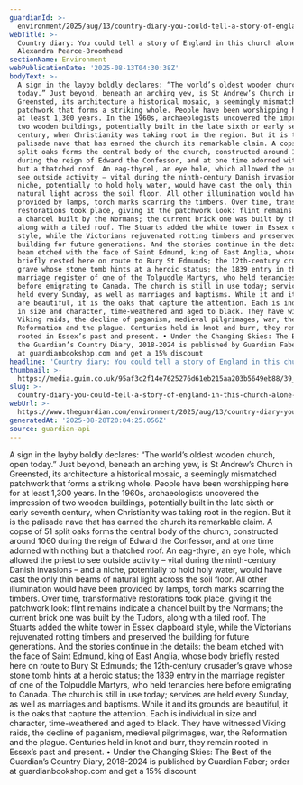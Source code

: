 ```yaml
---
guardianId: >-
  environment/2025/aug/13/country-diary-you-could-tell-a-story-of-england-in-this-church-alone
webTitle: >-
  Country diary: You could tell a story of England in this church alone |
  Alexandra Pearce-Broomhead
sectionName: Environment
webPublicationDate: '2025-08-13T04:30:38Z'
bodyText: >-
  A sign in the layby boldly declares: “The world’s oldest wooden church, open
  today.” Just beyond, beneath an arching yew, is St Andrew’s Church in
  Greensted, its architecture a historical mosaic, a seemingly mismatched
  patchwork that forms a striking whole. People have been worshipping here for
  at least 1,300 years. In the 1960s, archaeologists uncovered the impression of
  two wooden buildings, potentially built in the late sixth or early seventh
  century, when Christianity was taking root in the region. But it is the
  palisade nave that has earned the church its remarkable claim. A copse of 51
  split oaks forms the central body of the church, constructed around 1060
  during the reign of Edward the Confessor, and at one time adorned with nothing
  but a thatched roof. An eag-thyrel, an eye hole, which allowed the priest to
  see outside activity – vital during the ninth-century Danish invasions – and a
  niche, potentially to hold holy water, would have cast the only thin beams of
  natural light across the soil floor. All other illumination would have been
  provided by lamps, torch marks scarring the timbers. Over time, transformative
  restorations took place, giving it the patchwork look: flint remains indicate
  a chancel built by the Normans; the current brick one was built by the Tudors,
  along with a tiled roof. The Stuarts added the white tower in Essex clapboard
  style, while the Victorians rejuvenated rotting timbers and preserved the
  building for future generations. And the stories continue in the details: the
  beam etched with the face of Saint Edmund, king of East Anglia, whose body
  briefly rested here on route to Bury St Edmunds; the 12th-century crusader’s
  grave whose stone tomb hints at a heroic status; the 1839 entry in the
  marriage register of one of the Tolpuddle Martyrs, who held tenancies here
  before emigrating to Canada. The church is still in use today; services are
  held every Sunday, as well as marriages and baptisms. While it and its grounds
  are beautiful, it is the oaks that capture the attention. Each is individual
  in size and character, time-weathered and aged to black. They have witnessed
  Viking raids, the decline of paganism, medieval pilgrimages, war, the
  Reformation and the plague. Centuries held in knot and burr, they remain
  rooted in Essex’s past and present. • Under the Changing Skies: The Best of
  the Guardian’s Country Diary, 2018-2024 is published by Guardian Faber; order
  at guardianbookshop.com and get a 15% discount
headline: 'Country diary: You could tell a story of England in this church alone'
thumbnail: >-
  https://media.guim.co.uk/95af3c2f14e7625276d61eb215aa203b5649eb88/39_0_1091_873/500.jpg
slug: >-
  country-diary-you-could-tell-a-story-of-england-in-this-church-alone-or-alexandra-pearce-broomhead
webUrl: >-
  https://www.theguardian.com/environment/2025/aug/13/country-diary-you-could-tell-a-story-of-england-in-this-church-alone
generatedAt: '2025-08-28T20:04:25.056Z'
source: guardian-api
---
```

A sign in the layby boldly declares: “The world’s oldest wooden church, open today.” Just beyond, beneath an arching yew, is St Andrew’s Church in Greensted, its architecture a historical mosaic, a seemingly mismatched patchwork that forms a striking whole. People have been worshipping here for at least 1,300 years. In the 1960s, archaeologists uncovered the impression of two wooden buildings, potentially built in the late sixth or early seventh century, when Christianity was taking root in the region. But it is the palisade nave that has earned the church its remarkable claim. A copse of 51 split oaks forms the central body of the church, constructed around 1060 during the reign of Edward the Confessor, and at one time adorned with nothing but a thatched roof. An eag-thyrel, an eye hole, which allowed the priest to see outside activity – vital during the ninth-century Danish invasions – and a niche, potentially to hold holy water, would have cast the only thin beams of natural light across the soil floor. All other illumination would have been provided by lamps, torch marks scarring the timbers. Over time, transformative restorations took place, giving it the patchwork look: flint remains indicate a chancel built by the Normans; the current brick one was built by the Tudors, along with a tiled roof. The Stuarts added the white tower in Essex clapboard style, while the Victorians rejuvenated rotting timbers and preserved the building for future generations. And the stories continue in the details: the beam etched with the face of Saint Edmund, king of East Anglia, whose body briefly rested here on route to Bury St Edmunds; the 12th-century crusader’s grave whose stone tomb hints at a heroic status; the 1839 entry in the marriage register of one of the Tolpuddle Martyrs, who held tenancies here before emigrating to Canada. The church is still in use today; services are held every Sunday, as well as marriages and baptisms. While it and its grounds are beautiful, it is the oaks that capture the attention. Each is individual in size and character, time-weathered and aged to black. They have witnessed Viking raids, the decline of paganism, medieval pilgrimages, war, the Reformation and the plague. Centuries held in knot and burr, they remain rooted in Essex’s past and present. • Under the Changing Skies: The Best of the Guardian’s Country Diary, 2018-2024 is published by Guardian Faber; order at guardianbookshop.com and get a 15% discount
